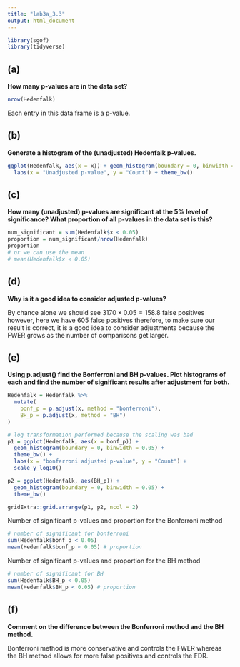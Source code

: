 ---
title: "lab3a_3.3"
output: html_document
---

```{r, echo = FALSE, message = FALSE, warning = FALSE}
library(sgof)
library(tidyverse)
```

## (a)
**How many p-values are in the data set?**

```{r, echo = FALSE}
nrow(Hedenfalk)
```
Each entry in this data frame is a p-value.

## (b)
**Generate a histogram of the (unadjusted) Hedenfalk p-values.**

```{r, warning = FALSE, echo = FALSE}
ggplot(Hedenfalk, aes(x = x)) + geom_histogram(boundary = 0, binwidth = 0.05) + 
  labs(x = "Unadjusted p-value", y = "Count") + theme_bw()
```

## (c)
**How many (unadjusted) p-values are significant at the 5% level of significance? What proportion of all p-values in the data set is this?**

```{r, echo = FALSE}
num_significant = sum(Hedenfalk$x < 0.05)
proportion = num_significant/nrow(Hedenfalk)
proportion
# or we can use the mean
# mean(Hedenfalk$x < 0.05)
```
## (d)
**Why is it a good idea to consider adjusted p-values?**

By chance alone we should see $3170 \times 0.05=158.8$ false positives however, here we have 605 false positives therefore, to make sure our result is correct, it is a good idea to consider adjustments because the FWER grows as the number of comparisons get larger.

## (e)
**Using p.adjust() find the Bonferroni and BH p-values. Plot histograms of each and find the number of significant results after adjustment for both.**

```{r, warning = FALSE, echo = FALSE}
Hedenfalk = Hedenfalk %>% 
  mutate(
    bonf_p = p.adjust(x, method = "bonferroni"),
    BH_p = p.adjust(x, method = "BH")
)

# log transformation performed because the scaling was bad
p1 = ggplot(Hedenfalk, aes(x = bonf_p)) + 
  geom_histogram(boundary = 0, binwidth = 0.05) +
  theme_bw() + 
  labs(x = "bonferroni adjusted p-value", y = "Count") +
  scale_y_log10()

p2 = ggplot(Hedenfalk, aes(BH_p)) +
  geom_histogram(boundary = 0, binwidth = 0.05) +
  theme_bw()

gridExtra::grid.arrange(p1, p2, ncol = 2)
```

Number of significant p-values and proportion for the Bonferroni method
```{r, echo = FALSE}
# number of significant for bonferroni
sum(Hedenfalk$bonf_p < 0.05)
mean(Hedenfalk$bonf_p < 0.05) # proportion
```


Number of significant p-values and proportion for the BH method
```{r, echo = FALSE}
# number of significant for BH
sum(Hedenfalk$BH_p < 0.05)
mean(Hedenfalk$BH_p < 0.05) # proportion
```

## (f)
**Comment on the difference between the Bonferroni method and the BH method.**

Bonferroni method is more conservative and controls the FWER whereas the BH method allows for more false positives and controls the FDR.




